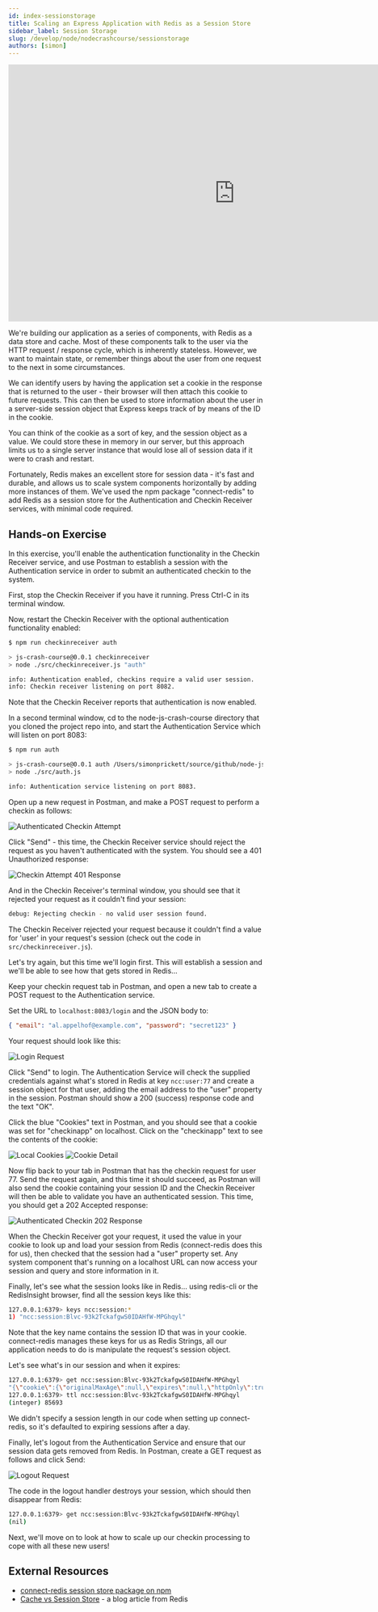 ```yaml
---
id: index-sessionstorage
title: Scaling an Express Application with Redis as a Session Store
sidebar_label: Session Storage
slug: /develop/node/nodecrashcourse/sessionstorage
authors: [simon]
---
```



<Authors frontMatter={frontMatter} />

<div class="text--center">
  <iframe
    width="896"
    height="509"
    src="https://www.youtube.com/embed/T8xay-l4HrM"
    frameborder="0"
    allow="accelerometer; autoplay; clipboard-write; encrypted-media; gyroscope; picture-in-picture"
    allowfullscreen></iframe>
</div>

We're building our application as a series of components, with Redis as a data store and cache. Most of these components talk to the user via the HTTP request / response cycle, which is inherently stateless. However, we want to maintain state, or remember things about the user from one request to the next in some circumstances.

We can identify users by having the application set a cookie in the response that is returned to the user - their browser will then attach this cookie to future requests. This can then be used to store information about the user in a server-side session object that Express keeps track of by means of the ID in the cookie.

You can think of the cookie as a sort of key, and the session object as a value. We could store these in memory in our server, but this approach limits us to a single server instance that would lose all of session data if it were to crash and restart.

Fortunately, Redis makes an excellent store for session data - it's fast and durable, and allows us to scale system components horizontally by adding more instances of them. We've used the npm package "connect-redis" to add Redis as a session store for the Authentication and Checkin Receiver services, with minimal code required.

## Hands-on Exercise

In this exercise, you'll enable the authentication functionality in the Checkin Receiver service, and use Postman to establish a session with the Authentication service in order to submit an authenticated checkin to the system.

First, stop the Checkin Receiver if you have it running. Press Ctrl-C in its terminal window.

Now, restart the Checkin Receiver with the optional authentication functionality enabled:

```bash
$ npm run checkinreceiver auth

> js-crash-course@0.0.1 checkinreceiver
> node ./src/checkinreceiver.js "auth"

info: Authentication enabled, checkins require a valid user session.
info: Checkin receiver listening on port 8082.
```

Note that the Checkin Receiver reports that authentication is now enabled.

In a second terminal window, cd to the node-js-crash-course directory that you cloned the project repo into, and start the Authentication Service which will listen on port 8083:

```bash
$ npm run auth

> js-crash-course@0.0.1 auth /Users/simonprickett/source/github/node-js-crash-course
> node ./src/auth.js

info: Authentication service listening on port 8083.
```

Open up a new request in Postman, and make a POST request to perform a checkin as follows:

![Authenticated Checkin Attempt](images/authenticated_checkin_attempt.png)

Click "Send" - this time, the Checkin Receiver service should reject the request as you haven't authenticated with the system. You should see a 401 Unauthorized response:

![Checkin Attempt 401 Response](images/checkin_attempt_401_response.png)

And in the Checkin Receiver's terminal window, you should see that it rejected your request as it couldn't find your session:

```bash
debug: Rejecting checkin - no valid user session found.
```

The Checkin Receiver rejected your request because it couldn't find a value for 'user' in your request's session (check out the code in `src/checkinreceiver.js`).

Let's try again, but this time we'll login first. This will establish a session and we'll be able to see how that gets stored in Redis…

Keep your checkin request tab in Postman, and open a new tab to create a POST request to the Authentication service.

Set the URL to `localhost:8083/login` and the JSON body to:

```json
{ "email": "al.appelhof@example.com", "password": "secret123" }
```

Your request should look like this:

![Login Request](images/login_request.png)

Click "Send" to login. The Authentication Service will check the supplied credentials against what's stored in Redis at key `ncc:user:77` and create a session object for that user, adding the email address to the "user" property in the session. Postman should show a 200 (success) response code and the text "OK".

Click the blue "Cookies" text in Postman, and you should see that a cookie was set for "checkinapp" on localhost. Click on the "checkinapp" text to see the contents of the cookie:

![Local Cookies](images/local_cookie.png)
![Cookie Detail](images/cookie_detail.png)

Now flip back to your tab in Postman that has the checkin request for user 77. Send the request again, and this time it should succeed, as Postman will also send the cookie containing your session ID and the Checkin Receiver will then be able to validate you have an authenticated session. This time, you should get a 202 Accepted response:

![Authenticated Checkin 202 Response](images/authenticated_checkin_202_response.png)

When the Checkin Receiver got your request, it used the value in your cookie to look up and load your session from Redis (connect-redis does this for us), then checked that the session had a "user" property set. Any system component that's running on a localhost URL can now access your session and query and store information in it.

Finally, let's see what the session looks like in Redis... using redis-cli or the RedisInsight browser, find all the session keys like this:

```bash
127.0.0.1:6379> keys ncc:session:*
1) "ncc:session:Blvc-93k2TckafgwS0IDAHfW-MPGhqyl"
```

Note that the key name contains the session ID that was in your cookie. connect-redis manages these keys for us as Redis Strings, all our application needs to do is manipulate the request's session object.

Let's see what's in our session and when it expires:

```bash
127.0.0.1:6379> get ncc:session:Blvc-93k2TckafgwS0IDAHfW-MPGhqyl
"{\"cookie\":{\"originalMaxAge\":null,\"expires\":null,\"httpOnly\":true,\"path\":\"/\"},\"user\":\"al.appelhof@example.com\"}"
127.0.0.1:6379> ttl ncc:session:Blvc-93k2TckafgwS0IDAHfW-MPGhqyl
(integer) 85693
```

We didn't specify a session length in our code when setting up connect-redis, so it's defaulted to expiring sessions after a day.

Finally, let's logout from the Authentication Service and ensure that our session data gets removed from Redis. In Postman, create a GET request as follows and click Send:

![Logout Request](images/logout_request.png)

The code in the logout handler destroys your session, which should then disappear from Redis:

```bash
127.0.0.1:6379> get ncc:session:Blvc-93k2TckafgwS0IDAHfW-MPGhqyl
(nil)
```

Next, we'll move on to look at how to scale up our checkin processing to cope with all these new users!

## External Resources

- [connect-redis session store package on npm](https://www.npmjs.com/package/connect-redis)
- [Cache vs Session Store](https://redis.com/blog/cache-vs-session-store/) - a blog article from Redis
